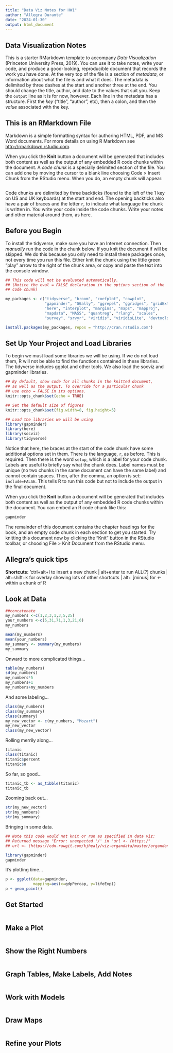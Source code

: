 ---
title: "Data Viz Notes for HW1"
author: "Allegra Durante"
date: "2024-01-30"
output: html_document
---
   
## Data Visualization Notes

This is a starter RMarkdown template to accompany *Data Visualization* (Princeton University Press, 2019). You can use it to take notes, write your code, and produce a good-looking, reproducible document that records the work you have done. At the very top of the file is a section of *metadata*, or information about what the file is and what it does. The metadata is delimited by three dashes at the start and another three at the end. You should change the title, author, and date to the values that suit you. Keep the `output` line as it is for now, however. Each line in the metadata has a structure. First the *key* ("title", "author", etc), then a colon, and then the *value* associated with the key.  

## This is an RMarkdown File

Markdown is a simple formatting syntax for authoring HTML, PDF, and MS Word documents. For more details on using R Markdown see <http://rmarkdown.rstudio.com>.

When you click the **Knit** button a document will be generated that includes both content as well as the output of any embedded R code chunks within the document. A *code chunk* is a specially delimited section of the file. You can add one by moving the cursor to a blank line choosing Code > Insert Chunk from the RStudio menu. When you do, an empty chunk will appear:

```{r}


```

Code chunks are delimited by three backticks (found to the left of the 1 key on US and UK keyboards) at the start and end. The opening backticks also have a pair of braces and the letter `r`, to indicate what language the chunk is written in. You write your code inside the code chunks. Write your notes and other material around them, as here. 

## Before you Begin

To install the tidyverse, make sure you have an Internet connection. Then *manually* run the code in the chunk below. If you knit the document if will be skipped. We do this because you only need to install these packages once, not every time you run this file. Either knit the chunk using the little green "play" arrow to the right of the chunk area, or copy and paste the text into the console window.

```{r install, eval = FALSE}

## This code will not be evaluated automatically.
## (Notice the eval = FALSE declaration in the options section of the
## code chunk)

my_packages <- c("tidyverse", "broom", "coefplot", "cowplot",
                 "gapminder", "GGally", "ggrepel", "ggridges", "gridExtra",
                 "here", "interplot", "margins", "maps", "mapproj",
                 "mapdata", "MASS", "quantreg", "rlang", "scales",
                 "survey", "srvyr", "viridis", "viridisLite", "devtools")

install.packages(my_packages, repos = "http://cran.rstudio.com")

```

## Set Up Your Project and Load Libraries

To begin we must load some libraries we will be using. If we do not load them, R will not be able to find the functions contained in these libraries. The tidyverse includes ggplot and other tools. We also load the socviz and gapminder libraries.

```{r setup, include=FALSE}

## By default, show code for all chunks in the knitted document,
## as well as the output. To override for a particular chunk
## use echo = FALSE in its options.
knitr::opts_chunk$set(echo = TRUE) 

## Set the default size of figures
knitr::opts_chunk$set(fig.width=8, fig.height=5)  

## Load the libraries we will be using
library(gapminder)
library(here)
library(socviz)
library(tidyverse)

```

Notice that here, the braces at the start of the code chunk have some additional options set in them. There is the language, `r`, as before. This is required. Then there is the word `setup`, which is a label for your code chunk. Labels are useful to briefly say what the chunk does. Label names must be unique (no two chunks in the same document can have the same label) and cannot contain spaces. Then, after the comma, an option is set: `include=FALSE`. This tells R to run this code but not to include the output in the final document. 


When you click the **Knit** button a document will be generated that includes both content as well as the output of any embedded R code chunks within the document. You can embed an R code chunk like this:

```{r look}
gapminder
```

The remainder of this document contains the chapter headings for the book, and an empty code chunk in each section to get you started. Try knitting this document now by clicking the "Knit" button in the RStudio toolbar, or choosing File > Knit Document from the RStudio menu.

## Allegra's quick tips

**Shortcuts:** 
'ctrl+alt+I to insert a new chunk | 
alt+enter to run ALL(?) chunks| 
alt+shift+k for overlay showing lots of other shortcuts |
alt+ [minus] for <- within a chunk of R


## Look at Data

```{r}
##concatenate
my_numbers <-c(1,2,3,1,3,5,25)
your_numbers <-c(5,31,71,1,3,21,6)
my_numbers

mean(my_numbers)
mean(your_numbers)
my_summary <- summary(my_numbers)
my_summary
```
Onward to more complicated things...

```{r}
table(my_numbers)
sd(my_numbers)
my_numbers*5
my_numbers+1
my_numbers+my_numbers
```
And some labeling...
```{r}
class(my_numbers)
class(my_summary)
class(summary)
my_new_vector <- c(my_numbers, "Mozart")
my_new_vector
class(my_new_vector)
```
Rolling merrily along...

```{r}
titanic
class(titanic)
titanic$percent
titanic$n
```

So far, so good...
```{r}
titanic_tb <- as_tibble(titanic)
titanic_tb
```

Zooming back out...
```{r}
str(my_new_vector)
str(my_numbers)
str(my_summary)
```
Bringing in some data.
```{r}
## Note this code would not knit or run as specified in data viz:
## Returned message "Error: unexpected '/' in "url <- (https:/"
## url <- (https://cdn.rawgit.com/kjhealy/viz-organdata/master/organdonation.csv)
```

```{r}
library(gapminder)
gapminder
```
It's plotting time...
```{r}
p <- ggplot(data=gapminder,
            mapping=aes(x=gdpPercap, y=lifeExp))
p + geom_point()
```



## Get Started

```{r}

```


## Make a Plot

```{r}

```


## Show the Right Numbers

```{r}

```


## Graph Tables, Make Labels, Add Notes

```{r}

```

## Work with Models

```{r}

```

## Draw Maps

```{r}

```


## Refine your Plots

```{r}

```


